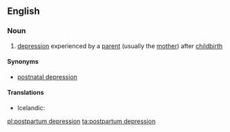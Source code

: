 ==English==

===Noun===
{{en-noun|-|head=[[postpartum]] [[depression]]}}

# [[depression]] experienced by a [[parent]] (usually the [[mother]]) after [[childbirth]]

====Synonyms====
* [[postnatal depression]]

====Translations====
{{trans-top|parent’s depression after childbirth}}
* Icelandic: {{t|is|fæðingarþunglyndi|n}}
{{trans-mid}}
{{trans-bottom}}

[[pl:postpartum depression]]
[[ta:postpartum depression]]